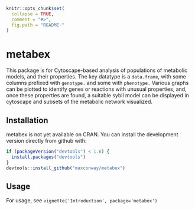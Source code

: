 <!-- README.md is generated from README.Rmd. Please edit that file -->

```r
knitr::opts_chunk$set(
  collapse = TRUE,
  comment = "#>",
  fig.path = "README-"
)
```

metabex
========================
This package is for Cytoscape-based analysis of populations of metabolic models, and their properties.
The key datatype is a `data.frame`, with some columns prefixed with `genotype.` and some with `phenotype.`
Various graphs can be plotted to identify genes or reactions with unusual properties, and, once these properties are found, a suitable sybil model can be displayed in cytoscape and subsets of the metabolic network visualized.

## Installation

metabex is not yet available on CRAN. You can install the development version directly from github with:

```r
if (packageVersion("devtools") < 1.6) {
  install.packages("devtools")
}
devtools::install_github("maxconway/metabex")
```

## Usage

For usage, see `vignette('Introduction', package='metabex')`